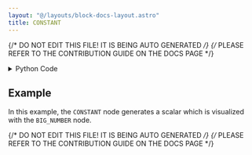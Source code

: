 ```yaml
---
layout: "@/layouts/block-docs-layout.astro"
title: CONSTANT
---
```


{/* DO NOT EDIT THIS FILE! IT IS BEING AUTO GENERATED */}
{/* PLEASE REFER TO THE CONTRIBUTION GUIDE ON THE DOCS PAGE */}


<PythonDocsDisplay docstring={docstring} />

<details>
<summary>Python Code</summary>

```python
from numpy import arange, full
from flojoy import flojoy, Vector, OrderedPair, Scalar
from typing import Optional, Literal


@flojoy
def CONSTANT(
    default: Optional[Vector | OrderedPair] = None,
    dc_type: Literal["Scalar", "Vector", "OrderedPair"] = "OrderedPair",
    constant: float = 3.0,
    step: float = 1000,
) -> OrderedPair | Vector | Scalar:
    """The CONSTANT node generates a single x-y vector of numeric (floating point) constants.

    Inputs
    ------
    default : OrderedPair|Vector
        Optional input that defines the size of the output.

    Parameters
    ----------
    dc_type : select
        The type of DataContainer to return.
    constant : float
        The value of the y axis output.
    step : int
        The size of the y and x axes.

    Returns
    -------
    OrderedPair|Vector|Scalar
        OrderedPair if selected
        x: the x axis generated with size 'step'
        y: the resulting constant with size 'step'
        Vector if selected
        v: the resulting constant with size 'step'
        Scalar if selected
        c: the resulting constant
    """

    x = arange(0, step, 1)
    if default:
        match default:
            case OrderedPair():
                x = default.y
            case Vector():
                x = default.v
    y = full(len(x), constant)

    match dc_type:
        case "OrderedPair":
            return OrderedPair(x=x, y=y)
        case "Vector":
            return Vector(v=y)
        case "Scalar":
            return Scalar(c=constant)

```

[Find this Flojoy Block on GitHub](https://github.com/flojoy-ai/blocks/blob/main/blocks/GENERATORS/SIMULATIONS/CONSTANT/CONSTANT.py)

</details>

## Example

<GetHelpWidget />

<AppDisplay app={app} blockName="CONSTANT" client:visible />

In this example, the `CONSTANT` node generates a scalar which is 
visualized with the `BIG_NUMBER` node.


{/* DO NOT EDIT THIS FILE! IT IS BEING AUTO GENERATED */}
{/* PLEASE REFER TO THE CONTRIBUTION GUIDE ON THE DOCS PAGE */}
